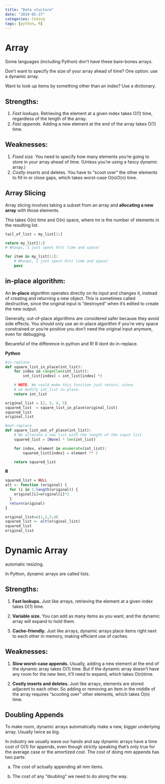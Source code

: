 ```yaml
---
title: "Data stucture"
date: "2019-05-27"
categories: Coding
tags: [python, R]
---
```


# Array

Some languages (including Python) don't have these bare-bones arrays.

Don't want to specify the size of your array ahead of time? One option: use a dynamic array.

Want to look up items by something other than an index? Use a dictionary.

## Strengths:

1. *Fast lookups.* Retrieving the element at a given index takes O(1) time, regardless of the length of the array.
2. *Fast appends.* Adding a new element at the end of the array takes O(1) time.

## Weaknesses:

1. *Fixed size.* You need to specify how many elements you're going to store in your array ahead of time. (Unless you're using a fancy dynamic array.)
2. *Costly inserts* and deletes. You have to "scoot over" the other elements to fill in or close gaps, which takes worst-case O(n)O(n) time.


## Array Slicing

Array slicing involves taking a subset from an array and **allocating a new array** with those elements.

This takes O(n) time and O(n) space, where nn is the number of elements in the resulting list.

```python

tail_of_list = my_list[1:]

return my_list[1:]
# Whoops, I just spent O(n) time and space!

for item in my_list[1:]:
    # Whoops, I just spent O(n) time and space!
    pass

```


## in-place algorithm:

An **in-place** algorithm operates directly on its input and changes it, instead of creating and returning a new object. This is sometimes called destructive, since the original input is "destroyed" when it's edited to create the new output.

Generally, out-of-place algorithms are considered safer because they avoid side effects. You should only use an in-place algorithm if you're very space constrained or you're positive you don't need the original input anymore, even for debugging.

Becareful of the difference in python and R! R dont do in-replace.

**Python**

```python
#in-replace
def square_list_in_place(int_list):
    for index in range(len(int_list)):
        int_list[index] = int_list[index] *3

    # NOTE: We could make this function just return, since
    # we modify int_list in place.
    return int_list

original_list = [2, 3, 4, 5]
squared_list  = square_list_in_place(original_list)
squared_list
original_list

#out-replace
def square_list_out_of_place(int_list):
    # We allocate a new list with the length of the input list
    squared_list = [None] * len(int_list)

    for index, element in enumerate(int_list):
        squared_list[index] = element ** 2

    return squared_list

```

**R**

```R

squared_list = NULL
alt <- function (original) {
  for (i in 1:length(original)) {
    original[i]=original[i]*2
  }
  return(original)
}

original_list=c(1,2,3,4)
squared_list <- alt(original_list)
squared_list
original_list
```

# Dynamic Array

automatic resizing. 

In Python, dynamic arrays are called lists.

## Strengths:

1. **Fast lookups.** Just like arrays, retrieving the element at a given index takes O(1)  time.

2. **Variable size.** You can add as many items as you want, and the dynamic array will expand to hold them.

3. **Cache-friendly.** Just like arrays, dynamic arrays place items right next to each other in memory, making efficient use of caches.

## Weaknesses:

1. **Slow worst-case appends.** Usually, adding a new element at the end of the dynamic array takes O(1) time. But if the dynamic array doesn't have any room for the new item, it'll need to expand, which takes O(n)time. 


2. **Costly inserts and deletes.** Just like arrays, elements are stored adjacent to each other. So adding or removing an item in the middle of the array requires "scooting over" other elements, which takes O(n)  time.


## Doubling Appends

To make room, dynamic arrays automatically make a new, bigger underlying array. Usually twice as big.

In industry we usually wave our hands and say dynamic arrays have a time cost of O(1)  for appends, even though strictly speaking that's only true for the average case or the amortized cost. The cost of doing mm appends has two parts:

  a. The cost of actually appending all mm items.
  
  b. The cost of any "doubling" we need to do along the way.